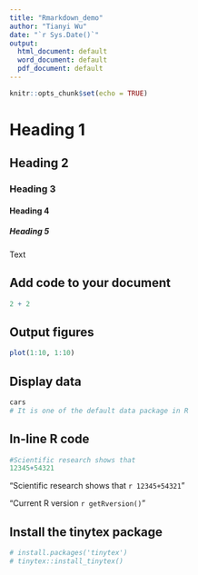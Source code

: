 ```yaml
---
title: "Rmarkdown_demo"
author: "Tianyi Wu"
date: "`r Sys.Date()`"
output:
  html_document: default
  word_document: default
  pdf_document: default
---
```


```r
knitr::opts_chunk$set(echo = TRUE)
```

# Heading 1

## Heading 2

### Heading 3

#### Heading 4

##### Heading 5

Text

## 

## Add code to your document

```r
2 + 2
```

## Output figures

```r
plot(1:10, 1:10)
```

## Display data

```r
cars
# It is one of the default data package in R
```

## In-line R code

```r
#Scientific research shows that
12345+54321
```

"Scientific research shows that `r 12345+54321` "

"Current R version `r getRversion()`"

## Install the tinytex package

```r
# install.packages('tinytex')
# tinytex::install_tinytex()
```
